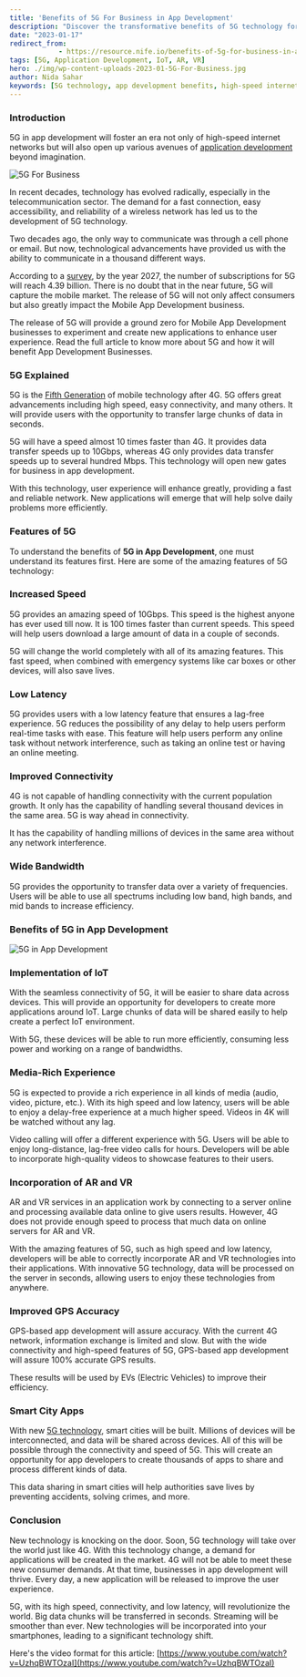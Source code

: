 ```yaml
---
title: 'Benefits of 5G For Business in App Development'
description: "Discover the transformative benefits of 5G technology for app development. Explore how 5G's high speed, low latency, and improved connectivity are revolutionizing application development, enhancing user experiences, and enabling new innovations such as IoT, AR, and VR. Learn how businesses can leverage 5G to create advanced applications, smart city solutions, and more."
date: "2023-01-17"
redirect_from: 
            - https://resource.nife.io/benefits-of-5g-for-business-in-app-development/
tags: [5G, Application Development, IoT, AR, VR]
hero: ./img/wp-content-uploads-2023-01-5G-For-Business.jpg
author: Nida Sahar
keywords: [5G technology, app development benefits, high-speed internet, low latency, IoT applications, AR technology, VR technology, smart city solutions]
---
```


### **Introduction**

5G in app development will foster an era not only of high-speed internet networks but will also open up various avenues of [application development](/blog/develop-digital-first-culture-edge-computing-applications/) beyond imagination.

![5G For Business](https://raw.githubusercontent.com/nifetency/nife-blog-content/main/blog/img/23171.jpg)
<br/>


 
In recent decades, technology has evolved radically, especially in the telecommunication sector. The demand for a fast connection, easy accessibility, and reliability of a wireless network has led us to the development of 5G technology.

Two decades ago, the only way to communicate was through a cell phone or email. But now, technological advancements have provided us with the ability to communicate in a thousand different ways.

According to a [survey](https://www.statista.com/statistics/1199693/north-america-5g-subscriptions/), by the year 2027, the number of subscriptions for 5G will reach 4.39 billion. There is no doubt that in the near future, 5G will capture the mobile market. The release of 5G will not only affect consumers but also greatly impact the Mobile App Development business.

The release of 5G will provide a ground zero for Mobile App Development businesses to experiment and create new applications to enhance user experience. Read the full article to know more about 5G and how it will benefit App Development Businesses.

### **5G Explained**

5G is the [Fifth Generation](/blog/how-can-5g-connections-deliver-100times-faster-and-monetize/) of mobile technology after 4G. 5G offers great advancements including high speed, easy connectivity, and many others. It will provide users with the opportunity to transfer large chunks of data in seconds.

5G will have a speed almost 10 times faster than 4G. It provides data transfer speeds up to 10Gbps, whereas 4G only provides data transfer speeds up to several hundred Mbps. This technology will open new gates for business in app development.

With this technology, user experience will enhance greatly, providing a fast and reliable network. New applications will emerge that will help solve daily problems more efficiently.

### **Features of 5G**

To understand the benefits of **5G in App Development**, one must understand its features first. Here are some of the amazing features of 5G technology:

### **Increased Speed**

5G provides an amazing speed of 10Gbps. This speed is the highest anyone has ever used till now. It is 100 times faster than current speeds. This speed will help users download a large amount of data in a couple of seconds.

5G will change the world completely with all of its amazing features. This fast speed, when combined with emergency systems like car boxes or other devices, will also save lives.

### **Low Latency**

5G provides users with a low latency feature that ensures a lag-free experience. 5G reduces the possibility of any delay to help users perform real-time tasks with ease. This feature will help users perform any online task without network interference, such as taking an online test or having an online meeting.

### **Improved Connectivity**

4G is not capable of handling connectivity with the current population growth. It only has the capability of handling several thousand devices in the same area. 5G is way ahead in connectivity.

It has the capability of handling millions of devices in the same area without any network interference.

### **Wide Bandwidth**

5G provides the opportunity to transfer data over a variety of frequencies. Users will be able to use all spectrums including low band, high bands, and mid bands to increase efficiency.

### **Benefits of 5G in App Development**

![5G in App Development](https://raw.githubusercontent.com/nifetency/nife-blog-content/main/blog/img/5G-in-App-Development.jpg)
<br/>


 

### **Implementation of IoT**

With the seamless connectivity of 5G, it will be easier to share data across devices. This will provide an opportunity for developers to create more applications around IoT. Large chunks of data will be shared easily to help create a perfect IoT environment.

With 5G, these devices will be able to run more efficiently, consuming less power and working on a range of bandwidths.

### **Media-Rich Experience**

5G is expected to provide a rich experience in all kinds of media (audio, video, picture, etc.). With its high speed and low latency, users will be able to enjoy a delay-free experience at a much higher speed. Videos in 4K will be watched without any lag.

Video calling will offer a different experience with 5G. Users will be able to enjoy long-distance, lag-free video calls for hours. Developers will be able to incorporate high-quality videos to showcase features to their users.

### **Incorporation of AR and VR**

AR and VR services in an application work by connecting to a server online and processing available data online to give users results. However, 4G does not provide enough speed to process that much data on online servers for AR and VR.

With the amazing features of 5G, such as high speed and low latency, developers will be able to correctly incorporate AR and VR technologies into their applications. With innovative 5G technology, data will be processed on the server in seconds, allowing users to enjoy these technologies from anywhere.

### **Improved GPS Accuracy**

GPS-based app development will assure accuracy. With the current 4G network, information exchange is limited and slow. But with the wide connectivity and high-speed features of 5G, GPS-based app development will assure 100% accurate GPS results.

These results will be used by EVs (Electric Vehicles) to improve their efficiency.

### **Smart City Apps**

With new [5G technology](/blog/5g-technology-cloud-computing-companies/), smart cities will be built. Millions of devices will be interconnected, and data will be shared across devices. All of this will be possible through the connectivity and speed of 5G. This will create an opportunity for app developers to create thousands of apps to share and process different kinds of data.

This data sharing in smart cities will help authorities save lives by preventing accidents, solving crimes, and more.

### **Conclusion**

New technology is knocking on the door. Soon, 5G technology will take over the world just like 4G. With this technology change, a demand for applications will be created in the market. 4G will not be able to meet these new consumer demands. At that time, businesses in app development will thrive. Every day, a new application will be released to improve the user experience.

5G, with its high speed, connectivity, and low latency, will revolutionize the world. Big data chunks will be transferred in seconds. Streaming will be smoother than ever. New technologies will be incorporated into your smartphones, leading to a significant technology shift.

Here's the video format for this article: [https://www.youtube.com/watch?v=UzhqBWTOzaI](https://www.youtube.com/watch?v=UzhqBWTOzaI)
